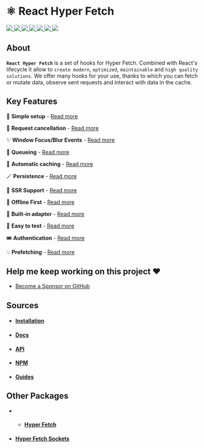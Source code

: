 # ⚛️ React Hyper Fetch

<p>
  <a href="https://bettertyped.com/">
    <img src="https://custom-icon-badges.demolab.com/static/v1?label=&message=BetterTyped&color=333&logo=BT" />
  </a>
  <a href="https://github.com/BetterTyped/hyper-fetch">
    <img src="https://custom-icon-badges.demolab.com/github/stars/BetterTyped/hyper-fetch?logo=star&color=118ab2" />
  </a>
  <a href="https://github.com/BetterTyped/hyper-fetch/blob/main/License.md">
    <img src="https://custom-icon-badges.demolab.com/github/license/BetterTyped/hyper-fetch?logo=law&color=yellow" />
  </a>
  <a href="https://www.npmjs.com/package/@hyper-fetch/react">
    <img src="https://custom-icon-badges.demolab.com/npm/v/@hyper-fetch/react.svg?logo=npm&color=e76f51" />
  </a>
  <a href="https://api.codeclimate.com/v1/badges/eade9435e75ecea0c004/test_coverage">
    <img src="https://api.codeclimate.com/v1/badges/eade9435e75ecea0c004/test_coverage" />
  </a>
  <a href="https://github.com/BetterTyped/hyper-fetch">
    <img src="https://custom-icon-badges.demolab.com/badge/typescript-%23007ACC.svg?logo=typescript&logoColor=white" />
  </a>
  <a href="https://www.npmjs.com/package/@hyper-fetch/react">
    <img src="https://custom-icon-badges.demolab.com/bundlephobia/minzip/@hyper-fetch/react?color=64BC4B&logo=package" />
  </a>
</p>

## About

**`React Hyper Fetch`** is a set of hooks for Hyper Fetch. Combined with React's lifecycle it allow to `create modern`,
`optimized`, `maintainable` and `high quality solutions`. We offer many hooks for your use, thanks to which you can
fetch or mutate data, observe sent requests and interact with data in the cache.

## Key Features

🔮 **Simple setup** - [Read more](https://hyperfetch.bettertyped.com/docs/guides/basic/setup)

🎯 **Request cancellation** - [Read more](https://hyperfetch.bettertyped.com/docs/guides/advanced/cancellation)

✨ **Window Focus/Blur Events** -
[Read more](https://hyperfetch.bettertyped.com/docs/guides/react/core/window-focus-blur)

🚀 **Queueing** - [Read more](https://hyperfetch.bettertyped.com/docs/guides/advanced/queueing)

💎 **Automatic caching** - [Read more](https://hyperfetch.bettertyped.com/docs/documentation/core/cache)

🪄 **Persistence** - [Read more](https://hyperfetch.bettertyped.com/docs/guides/advanced/persistence)

🎊 **SSR Support** - [Read more](https://hyperfetch.bettertyped.com/docs/documentation/getting-started/environment)

🔋 **Offline First** - [Read more](https://hyperfetch.bettertyped.com/docs/guides/advanced/offline)

📡 **Built-in adapter** - [Read more](https://hyperfetch.bettertyped.com/docs/documentation/core/adapter)

🧪 **Easy to test** - [Read more](https://hyperfetch.bettertyped.com/docs/documentation/getting-started/testing)

🎟 **Authentication** - [Read more](https://hyperfetch.bettertyped.com/docs/guides/basic/authentication)

💡 **Prefetching** - [Read more](https://hyperfetch.bettertyped.com/docs/guides/advanced/prefetching)

## Help me keep working on this project ❤️

- [Become a Sponsor on GitHub](https://github.com/sponsors/prc5)

## Sources

- #### [Installation](https://hyperfetch.bettertyped.com/docs/documentation/getting-started/installation)
- #### [Docs](https://hyperfetch.bettertyped.com/docs/react/overview)
- #### [API](https://hyperfetch.bettertyped.com/api/)
- #### [NPM](https://www.npmjs.com/package/@hyper-fetch/react)
- #### [Guides](https://hyperfetch.bettertyped.com/guides/basic/setup)

## Other Packages

- - #### [Hyper Fetch](https://github.com/BetterTyped/hyper-fetch/tree/main/packages/core)
- #### [Hyper Fetch Sockets](https://github.com/BetterTyped/hyper-fetch/tree/main/packages/sockets)
